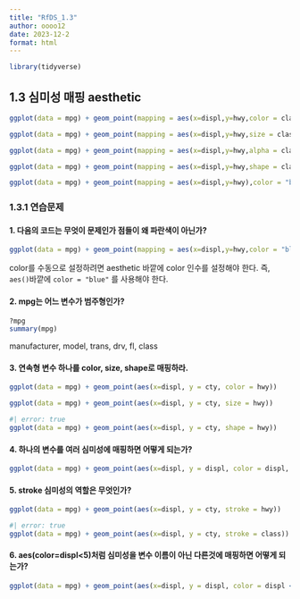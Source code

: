 ```yaml
---
title: "RfDS_1.3"
author: oooo12
date: 2023-12-2
format: html
---
```


```r
library(tidyverse)
```


## 1.3 심미성 매핑 aesthetic

```r
ggplot(data = mpg) + geom_point(mapping = aes(x=displ,y=hwy,color = class))
```

```r
ggplot(data = mpg) + geom_point(mapping = aes(x=displ,y=hwy,size = class))
```


```r
ggplot(data = mpg) + geom_point(mapping = aes(x=displ,y=hwy,alpha = class))
```

```r
ggplot(data = mpg) + geom_point(mapping = aes(x=displ,y=hwy,shape = class))
```

```r
ggplot(data = mpg) + geom_point(mapping = aes(x=displ,y=hwy),color = "blue")
```

### 1.3.1 연습문제

#### 1. 다음의 코드는 무엇이 문제인가 점들이 왜 파란색이 아닌가?
```r
ggplot(data = mpg) + geom_point(mapping = aes(x=displ,y=hwy,color = "blue"))
```
::: {.callout-note}

color를 수동으로 설정하려면 aesthetic 바깥에 color 인수를 설정해야 한다. 즉, `aes()`바깥에 `color = "blue"` 를 사용해야 한다.

:::


#### 2. mpg는 어느 변수가 범주형인가?

```r
?mpg
summary(mpg)
```

::: {.callout-note}

manufacturer, model, trans, drv, fl, class

:::

#### 3. 연속형 변수 하나를 color, size, shape로 매핑하라.

```r
ggplot(data = mpg) + geom_point(aes(x=displ, y = cty, color = hwy))
```

```r
ggplot(data = mpg) + geom_point(aes(x=displ, y = cty, size = hwy))
```

```r
#| error: true
ggplot(data = mpg) + geom_point(aes(x=displ, y = cty, shape = hwy))
```

#### 4. 하나의 변수를 여러 심미성에 매핑하면 어떻게 되는가?

```r
ggplot(data = mpg) + geom_point(aes(x=displ, y = displ, color = displ, size = displ))
```

#### 5. stroke 심미성의 역할은 무엇인가?

```r
ggplot(data = mpg) + geom_point(aes(x=displ, y = cty, stroke = hwy))
```

```r
#| error: true
ggplot(data = mpg) + geom_point(aes(x=displ, y = cty, stroke = class))
```


#### 6. aes(color=displ<5)처럼 심미성을 변수 이름이 아닌 다른것에 매핑하면 어떻게 되는가?

```r
ggplot(data = mpg) + geom_point(aes(x=displ, y = displ, color = displ < 5, size = displ))
```

